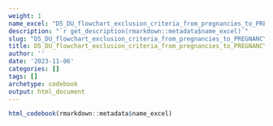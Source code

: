```yaml
---
weight: 1
name_excel: "D5_DU_flowchart_exclusion_criteria_from_pregnancies_to_PREGNANCY-COHORT_and_MS-PREGNANCY-COHORT.xlsx"
description: "`r get_description(rmarkdown::metadata$name_excel)`"
slug: "D5_DU_flowchart_exclusion_criteria_from_pregnancies_to_PREGNANCY-COHORT_and_MS-PREGNANCY-COHORT"
title: D5_DU_flowchart_exclusion_criteria_from_pregnancies_to_PREGNANCY-COHORT_and_MS-PREGNANCY-COHORT
author: ''
date: '2023-11-06'
categories: []
tags: []
archetype: codebook
output: html_document
---
```


```r
html_codebook(rmarkdown::metadata$name_excel)
```
